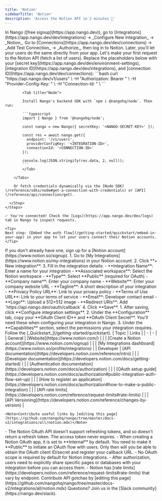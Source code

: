 ```yaml
---
title: 'Notion'
sidebarTitle: 'Notion'
description: 'Access the Notion API in 2 minutes 💨'
---
```


<Tabs>
  <Tab title="🚀 Quickstart">
    <Steps>
      <Step title="Create an integration">
        In Nango ([free signup](https://app.nango.dev)), go to [Integrations](https://app.nango.dev/dev/integrations) -> _Configure New Integration_ -> _Notion_.
      </Step>
      <Step title="Authorize Notion">
        Go to [Connections](https://app.nango.dev/dev/connections) -> _Add Test Connection_ -> _Authorize_, then log in to Notion. Later, you'll let your users do the same directly from your app.
      </Step>
      <Step title="Call the Notion API">
        Let's make your first request to the Notion API (fetch a list of users). Replace the placeholders below with your [secret key](https://app.nango.dev/dev/environment-settings), [integration ID](https://app.nango.dev/dev/integrations), and [connection ID](https://app.nango.dev/dev/connections):
        <Tabs>
            <Tab title="cURL">
                ```bash
                curl "https://api.nango.dev/v1/users" \
                  -H "Authorization: Bearer <NANGO-SECRET-KEY>" \
                  -H "Provider-Config-Key: <INTEGRATION-ID>" \
                  -H "Connection-Id: <CONNECTION-ID>" \
                ```
            </Tab>

            <Tab title="Node">

            Install Nango's backend SDK with `npm i @nangohq/node`. Then run:

            ```typescript
            import { Nango } from '@nangohq/node';

            const nango = new Nango({ secretKey: '<NANGO-SECRET-KEY>' });

            const res = await nango.get({
              endpoint: '/v1/users',
              providerConfigKey: '<INTEGRATION-ID>',
              connectionId: '<CONNECTION-ID>'
            });

            console.log(JSON.stringify(res.data, 2, null));
            ```
            </Tab>

        </Tabs>

        Or fetch credentials dynamically via the [Node SDK](/reference/sdks/node#get-a-connection-with-credentials) or [API](/reference/api/connection/get).

      </Step>
    </Steps>

    ✅ You're connected! Check the [Logs](https://app.nango.dev/dev/logs) tab in Nango to inspect requests.

    <Tip>
    Next step: [Embed the auth flow](/getting-started/quickstart/embed-in-your-app) in your app to let your users connect their Notion accounts.
    </Tip>
  </Tab>
  <Tab title="🧑‍💻 OAuth app setup">
    <Steps>
      <Step title="Create a Notion account">
        If you don't already have one, sign up for a [Notion account](https://www.notion.so/signup).
      </Step>
      <Step title="Create a new integration">
        1. Go to [My Integrations](https://www.notion.so/my-integrations) in your Notion account.
        2. Click **+ New integration**.
        3. Fill in the integration details:
          - **Integration Name**: Enter a name for your integration
          - **Associated workspace**: Select the Notion workspace
          - **Type**: Select **Public** (required for OAuth)
          - **Company name**: Enter your company name
          - **Website**: Enter your company website URL 
          - **Tagline**: A short description of your integration
          - **Privacy Policy URL**: Link to your privacy policy
          - **Terms of Use URL**: Link to your terms of service
          - **Email**: Developer contact email
          - **Logo**: Upload a 512×512 image
          - **Redirect URIs**: Add `https://api.nango.dev/oauth/callback`
        4. Click **Save**.
      </Step>
      <Step title="Obtain API credentials">
        1. After saving, click **Configure integration settings**.
        2. Under the **Configuration** tab, copy your **OAuth Client ID** and **OAuth Client Secret**. You'll need these when configuring your integration in Nango.
        3. Under the **Capabilities** section, select the permissions your integration requires.
      </Step>
      <Step title="Next">
        Follow the [_Quickstart_](/getting-started/quickstart).
      </Step>
    </Steps>
  </Tab>
  <Tab title="🔗 Useful links">
    | Topic | Links | 
    | - | - | 
    | General | [Website](https://www.notion.com/) |
    | | [Create a Notion account](https://www.notion.com/signup) |
    | | [My Integrations dashboard](https://www.notion.so/profile/integrations) |
    | Developer | [API documentation](https://developers.notion.com/reference/intro) |
    | | [Developer documentation](https://developers.notion.com/docs/getting-started) |
    | | [Authentication documentation](https://developers.notion.com/docs/authorization) |
    | | [OAuth setup guide](https://developers.notion.com/docs/authorization#public-integration-auth-flow-set-up) |
    | | [How to register an application](https://developers.notion.com/docs/authorization#how-to-make-a-public-integration) |
    | | [API rate limits](https://developers.notion.com/reference/request-limits#rate-limits) |
    | | [API Versioning](https://developers.notion.com/reference/changes-by-version) |

    <Note>Contribute useful links by [editing this page](https://github.com/nangohq/nango/tree/master/docs-v2/integrations/all/notion.mdx)</Note>
  </Tab>
  <Tab title="🚨 API gotchas">
    - The Notion OAuth API doesn't support refreshing tokens, and so doesn't return a refresh token. The access token never expires.
    - When creating a Notion OAuth app, it is set to **Internal** by default. You need to make it **Public** to initiate an OAuth flow with users. Only then will you be able to obtain the OAuth client ID/secret and register your callback URL.
    - No OAuth scope is required by default for Notion integrations.
    - After authorization, users need to explicitly share specific pages or databases with your integration before you can access them.
    - Notion has [rate limits](https://developers.notion.com/reference/request-limits#rate-limits) that vary by endpoint.
    <Note>Contribute API gotchas by [editing this page](https://github.com/nangohq/nango/tree/master/docs-v2/integrations/all/notion.mdx)</Note>
  </Tab>
</Tabs>

<Info>
    Questions? Join us in the [Slack community](https://nango.dev/slack).
</Info>